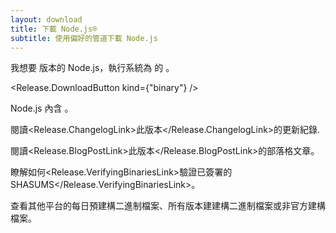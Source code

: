 ```yaml
---
layout: download
title: 下載 Node.js®
subtitle: 使用偏好的管道下載 Node.js
---
```


<section>
我想要 <Release.VersionDropdown /> 版本的 Node.js，執行系統為 <Release.BitnessDropdown /> 的 <Release.OperatingSystemDropdown />。

<Release.DownloadButton kind={"binary"} />
</section>

<section>
Node.js 內含 <Release.NpmLink />。

閱讀<Release.ChangelogLink>此版本</Release.ChangelogLink>的更新紀錄.

閱讀<Release.BlogPostLink>此版本</Release.BlogPostLink>的部落格文章。

瞭解如何<Release.VerifyingBinariesLink>驗證已簽署的 SHASUMS</Release.VerifyingBinariesLink>。

查看其他平台的<LinkWithArrow href="https://nodejs.org/download/nightly/">每日</LinkWithArrow>預建構二進制檔案、所有<LinkWithArrow href="https://unofficial-builds.nodejs.org/download/">版本</LinkWithArrow>建建構二進制檔案或<LinkWithArrow href="https://nodejs.org/download/release/">非官方建構檔案</LinkWithArrow>。

</section>
